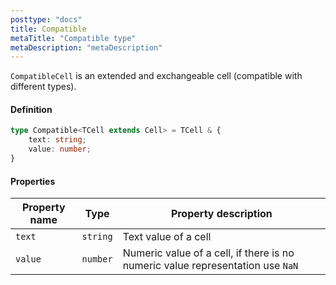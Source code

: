 ```yaml
---
posttype: "docs"
title: Compatible
metaTitle: "Compatible type"
metaDescription: "metaDescription"
---
```


`CompatibleCell` is an extended and exchangeable cell (compatible with different types). 

#### Definition

```ts
type Compatible<TCell extends Cell> = TCell & {
    text: string;
    value: number;
}
```

#### Properties

| Property name     | Type                  | Property description  |
| -----------       | --------              | -------------------------|
| `text`            | `string`              | Text value of a cell  |
| `value`           | `number`              | Numeric value of a cell, if there is no numeric value representation use `NaN` |